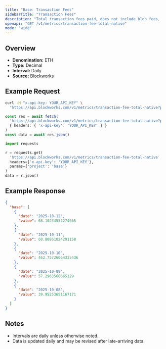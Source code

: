 ```yaml
---
title: "Base: Transaction Fees"
sidebarTitle: "Transaction Fees"
description: "Total transaction fees paid, does not include blob fees, out-of-protocol tips, or additional sources of revenue"
openapi: "GET /v1/metrics/transaction-fee-total-native"
mode: "wide"
---
```


## Overview

- **Denomination:** ETH
- **Type:** Decimal
- **Interval:** Daily
- **Source:** Blockworks

## Example Request

<CodeGroup>

```bash cURL
curl -H "x-api-key: YOUR_API_KEY" \
  "https://api.blockworks.com/v1/metrics/transaction-fee-total-native?project=base"
```

```typescript TypeScript
const res = await fetch(
  'https://api.blockworks.com/v1/metrics/transaction-fee-total-native?project=base',
  { headers: { 'x-api-key': 'YOUR_API_KEY' } }
)
const data = await res.json()
```

```python Python
import requests

r = requests.get(
  'https://api.blockworks.com/v1/metrics/transaction-fee-total-native',
  headers={'x-api-key': 'YOUR_API_KEY'},
  params={'project': 'base'}
)
data = r.json()
```

</CodeGroup>

## Example Response

```json
{
  "base": [
    {
      "date": "2025-10-12",
      "value": 68.10234552274665
    },
    {
      "date": "2025-10-11",
      "value": 60.80861024291158
    },
    {
      "date": "2025-10-10",
      "value": 462.75726064335436
    },
    {
      "date": "2025-10-09",
      "value": 57.2963568665129
    },
    {
      "date": "2025-10-08",
      "value": 39.95253651167171
    }
  ]
}
```

## Notes
- Intervals are daily unless otherwise noted.
- Data is updated daily and may be revised after late-arriving data.